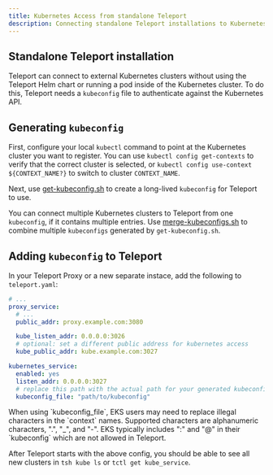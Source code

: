 ```yaml
---
title: Kubernetes Access from standalone Teleport
description: Connecting standalone Teleport installations to Kubernetes clusters
---
```


## Standalone Teleport installation

Teleport can connect to external Kubernetes clusters without using the Teleport
Helm chart or running a pod inside of the Kubernetes cluster. To do this,
Teleport needs a `kubeconfig` file to authenticate against the Kubernetes API.

## Generating `kubeconfig`

First, configure your local `kubectl` command to point at the Kubernetes
cluster you want to register. You can use `kubectl config get-contexts` to
verify that the correct cluster is selected, or `kubectl config use-context
${CONTEXT_NAME?}` to switch to cluster `CONTEXT_NAME`.

Next, use
[get-kubeconfig.sh](https://github.com/gravitational/teleport/blob/master/examples/k8s-auth/get-kubeconfig.sh)
to create a long-lived `kubeconfig` for Teleport to use.

You can connect multiple Kubernetes clusters to Teleport from one `kubeconfig`,
if it contains multiple entries. Use
[merge-kubeconfigs.sh](https://github.com/gravitational/teleport/blob/d48089fc7101035ed352a4b857af2bd6c6184af1/examples/k8s-auth/merge-kubeconfigs.sh)
to combine multiple `kubeconfigs` generated by `get-kubeconfig.sh`.

## Adding `kubeconfig` to Teleport

In your Teleport Proxy or a new separate instace, add the following to
`teleport.yaml`:

```yaml
# ...
proxy_service:
  # ...
  public_addr: proxy.example.com:3080

  kube_listen_addr: 0.0.0.0:3026
  # optional: set a different public address for kubernetes access
  kube_public_addr: kube.example.com:3027

kubernetes_service:
  enabled: yes
  listen_addr: 0.0.0.0:3027
  # replace this path with the actual path for your generated kubeconfig
  kubeconfig_file: "path/to/kubeconfig"
```

<Admonition type="warning" title="Warning" >
  When using `kubeconfig_file`, EKS users may need to replace illegal characters in the `context` names.
  Supported characters are alphanumeric characters, ".", "_", and "-". EKS typically includes ":" and "@" 
  in their `kubeconfig` which are not allowed in Teleport.
</Admonition>

After Teleport starts with the above config, you should be able to see all new
clusters in `tsh kube ls` or `tctl get kube_service`.
